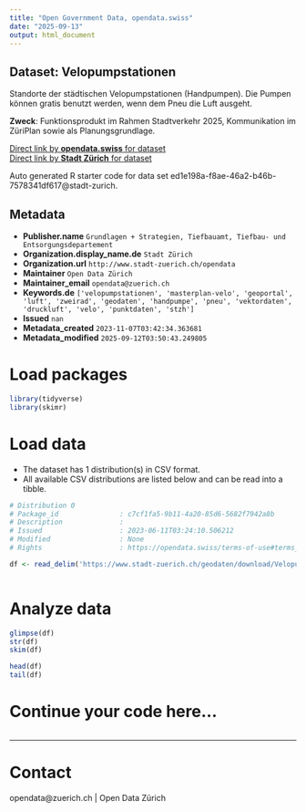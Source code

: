 ```yaml
---
title: "Open Government Data, opendata.swiss"
date: "2025-09-13"
output: html_document
---
```


## Dataset: Velopumpstationen

Standorte der städtischen Velopumpstationen (Handpumpen). Die Pumpen können gratis benutzt werden, wenn dem Pneu die Luft ausgeht.

**Zweck**: Funktionsprodukt im Rahmen Stadtverkehr 2025, Kommunikation im ZüriPlan sowie als Planungsgrundlage.

[Direct link by **opendata.swiss** for dataset](https://opendata.swiss/de/dataset/velopumpstationen)<br>
[Direct link by **Stadt Zürich** for dataset](https://data.stadt-zuerich.ch/dataset/geo_velopumpstationen)

Auto generated R starter code for data set ed1e198a-f8ae-46a2-b46b-7578341df617@stadt-zurich.

## Metadata

- **Publisher.name** `Grundlagen + Strategien, Tiefbauamt, Tiefbau- und Entsorgungsdepartement`
- **Organization.display_name.de** `Stadt Zürich`
- **Organization.url** `http://www.stadt-zuerich.ch/opendata`
- **Maintainer** `Open Data Zürich`
- **Maintainer_email** `opendata@zuerich.ch`
- **Keywords.de** `['velopumpstationen', 'masterplan-velo', 'geoportal', 'luft', 'zweirad', 'geodaten', 'handpumpe', 'pneu', 'vektordaten', 'druckluft', 'velo', 'punktdaten', 'stzh']`
- **Issued** `nan`
- **Metadata_created** `2023-11-07T03:42:34.363681`
- **Metadata_modified** `2025-09-12T03:50:43.249805`


# Load packages

```r

library(tidyverse)
library(skimr)

```

# Load data

-   The dataset has 1 distribution(s) in CSV format.
-   All available CSV distributions are listed below and can be read into a tibble.

```r

# Distribution 0
# Package_id               : c7cf1fa5-9b11-4a20-85d6-5682f7942a8b
# Description              : 
# Issued                   : 2023-06-11T03:24:10.506212
# Modified                 : None
# Rights                   : https://opendata.swiss/terms-of-use#terms_open

df <- read_delim('https://www.stadt-zuerich.ch/geodaten/download/Velopumpstationen?format=10008')



```

# Analyze data

```r

glimpse(df)
str(df)
skim(df)

head(df)
tail(df)

```

# Continue your code here...

```r

```

------------------------------------------------------------------------

# Contact

opendata@zuerich.ch | Open Data Zürich
